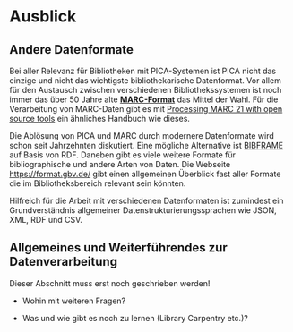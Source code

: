 # Ausblick {#sec-ausblick}

## Andere Datenformate

Bei aller Relevanz für Bibliotheken mit PICA-Systemen ist PICA nicht das einzige und nicht das wichtigste bibliothekarische Datenformat. Vor allem für den Austausch zwischen verschiedenen Bibliothekssystemen ist noch immer das über 50 Jahre alte **[MARC-Format](http://format.gbv.de/marc)** das Mittel der Wahl. Für die Verarbeitung von MARC-Daten gibt es mit [Processing MARC 21 with open source tools](https://jorol.github.io/processing-marc/#/) ein ähnliches Handbuch wie dieses.

Die Ablösung von PICA und MARC durch modernere Datenformate wird schon seit Jahrzehnten diskutiert. Eine mögliche Alternative ist [BIBFRAME](https://www.loc.gov/bibframe/) auf Basis von RDF. Daneben gibt es viele weitere Formate für bibliographische und andere Arten von Daten. Die Webseite <https://format.gbv.de/> gibt einen allgemeinen Überblick fast aller Formate die im Bibliotheksbereich relevant sein könnten.

Hilfreich für die Arbeit mit verschiedenen Datenformaten ist zumindest ein Grundverständnis allgemeiner Datenstrukturierungssprachen wie JSON, XML, RDF und CSV. 

## Allgemeines und Weiterführendes zur Datenverarbeitung

::: {.callout-important appearance="simple"}
Dieser Abschnitt muss erst noch geschrieben werden!
:::

* Wohin mit weiteren Fragen?

* Was und wie gibt es noch zu lernen (Library Carpentry etc.)?

